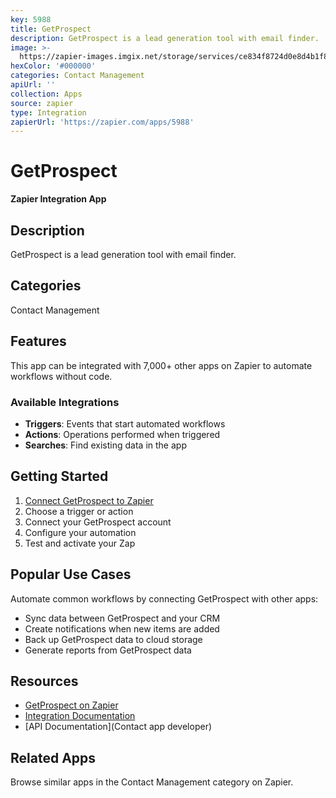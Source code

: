 ```yaml
---
key: 5988
title: GetProspect
description: GetProspect is a lead generation tool with email finder.
image: >-
  https://zapier-images.imgix.net/storage/services/ce834f8724d0e8d4b1f8bcde876b4086.png?auto=format%2Ccompress&ixlib=python-3.0.0&q=50
hexColor: '#000000'
categories: Contact Management
apiUrl: ''
collection: Apps
source: zapier
type: Integration
zapierUrl: 'https://zapier.com/apps/5988'
---
```

# GetProspect

**Zapier Integration App**

## Description

GetProspect is a lead generation tool with email finder.

## Categories

Contact Management

## Features

This app can be integrated with 7,000+ other apps on Zapier to automate workflows without code.

### Available Integrations

- **Triggers**: Events that start automated workflows
- **Actions**: Operations performed when triggered
- **Searches**: Find existing data in the app

## Getting Started

1. [Connect GetProspect to Zapier](https://zapier.com/apps/5988)
2. Choose a trigger or action
3. Connect your GetProspect account
4. Configure your automation
5. Test and activate your Zap

## Popular Use Cases

Automate common workflows by connecting GetProspect with other apps:

- Sync data between GetProspect and your CRM
- Create notifications when new items are added
- Back up GetProspect data to cloud storage
- Generate reports from GetProspect data

## Resources

- [GetProspect on Zapier](https://zapier.com/apps/5988)
- [Integration Documentation](https://zapier.com/apps/5988/integrations)
- [API Documentation](Contact app developer)

## Related Apps

Browse similar apps in the Contact Management category on Zapier.
